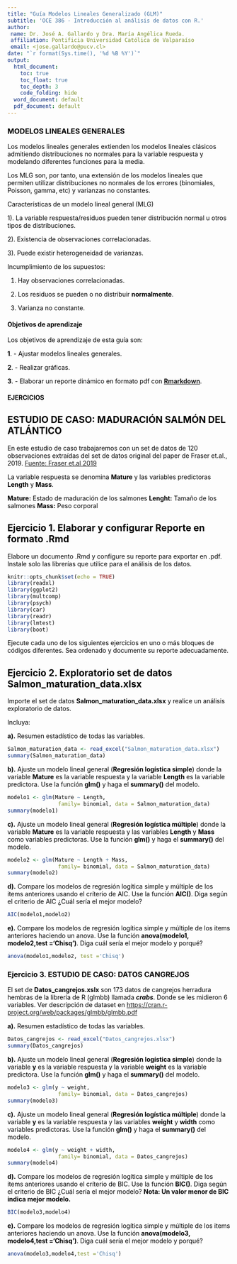 ```yaml
---
title: "Guía Modelos Lineales Generalizado (GLM)"
subtitle: 'OCE 386 - Introducción al análisis de datos con R.'
author:
 name: Dr. José A. Gallardo y Dra. María Angélica Rueda.
 affiliation: Pontificia Universidad Católica de Valparaíso
 email: <jose.gallardo@pucv.cl>
date: "`r format(Sys.time(), '%d %B %Y')`"
output:
  html_document:
    toc: true
    toc_float: true
    toc_depth: 3
    code_folding: hide
  word_document: default
  pdf_document: default
---
```


<style>
#TOC {
  color: black;
  font-familiy: Calibri;
  font-size: 14px;
  border-color: #708090; 
}
body {
   color: black;
   font-familiy: Calibri;
}

pre {
  color: black;
  background-color: #F8F8FF;
}
# header {
  color: #800000;
  font-familiy: Calibri;
  background-color: #F5F5F5;
  opacity: 0.8;
  font-size: 16px;
}
</style>

### MODELOS LINEALES GENERALES

Los modelos lineales generales extienden los modelos lineales clásicos admitiendo distribuciones no normales para la variable respuesta y modelando diferentes funciones para la media.

Los MLG son, por tanto, una extensión de los modelos lineales que permiten
utilizar distribuciones no normales de los errores (binomiales, Poisson, gamma, etc) y varianzas no constantes. 

Características de un modelo lineal general (MLG)

1). La variable respuesta/residuos pueden tener distribución normal u otros tipos de distribuciones.

2). Existencia de observaciones correlacionadas.

3). Puede existir heterogeneidad de varianzas.

Incumplimiento de los supuestos:

1) Hay observaciones correlacionadas.

2) Los residuos se pueden o no distribuir **normalmente**.

3) Varianza no constante.


#### **Objetivos de aprendizaje**

Los objetivos de aprendizaje de esta guía son:

**1**. - Ajustar modelos lineales generales. 

**2**. - Realizar gráficas. 

**3**. - Elaborar un reporte dinámico en formato pdf con **[Rmarkdown](https://rmarkdown.rstudio.com/)**.

#### EJERCICIOS

## ESTUDIO DE CASO: MADURACIÓN SALMÓN DEL ATLÁNTICO

En este estudio de caso trabajaremos con un set de datos de 120 observaciones extraídas del set de datos original del paper de Fraser et.al., 2019. [Fuente: Fraser et.al 2019](https://www.sciencedirect.com/science/article/pii/S0044848619315546?via%3Dihub) 

La variable respuesta se denomina **Mature** y las variables predictoras **Length** y **Mass**.

**Mature:** Estado de maduración de los salmones
**Lenght:** Tamaño de los salmones
**Mass:** Peso corporal

## **Ejercicio 1.** Elaborar y configurar Reporte en formato .Rmd

Elabore un documento .Rmd y configure su reporte para exportar en .pdf. Instale solo las librerías que utilice para el análisis de los datos.

```r
knitr::opts_chunk$set(echo = TRUE)
library(readxl)
library(ggplot2)
library(multcomp)
library(psych)
library(car)
library(readr)
library(lmtest)
library(boot)
```

Ejecute cada uno de los siguientes ejercicios en uno o más bloques de códigos diferentes. Sea ordenado y documente su reporte adecuadamente.

## **Ejercicio 2.** Exploratorio set de datos Salmon_maturation_data.xlsx

Importe el set de datos **Salmon_maturation_data.xlsx** y realice un análisis exploratorio de datos. 

Incluya: 

**a).** Resumen estadístico de todas las variables.

```r
Salmon_maturation_data <- read_excel("Salmon_maturation_data.xlsx")
summary(Salmon_maturation_data)

```

**b).** Ajuste un modelo lineal general (**Regresión logística simple**) donde la variable **Mature** es la variable respuesta y la variable **Length** es la variable predictora. Use la función **glm()** y haga el **summary()** del modelo.

```r
modelo1 <- glm(Mature ~ Length, 
                family= binomial, data = Salmon_maturation_data)
summary(modelo1)
```

**c).** Ajuste un modelo lineal general (**Regresión logística múltiple**) donde la variable **Mature** es la variable respuesta y las variables **Length** y **Mass** como variables predictoras. Use la función **glm()** y haga el **summary()** del modelo.

```r
modelo2 <- glm(Mature ~ Length + Mass, 
                family= binomial, data = Salmon_maturation_data)
summary(modelo2)
```

**d).** Compare los modelos de regresión logítica simple y múltiple de los items anteriores usando el críterio de AIC. Use la función **AIC()**. Diga según el criterio de AIC ¿Cuál sería el mejor modelo?

```r
AIC(modelo1,modelo2)
```

**e).** Compare los modelos de regresión logítica simple y múltiple de los items anteriores haciendo un anova. Use la función **anova(modelo1, modelo2,test ='Chisq')**. Diga cuál sería el mejor modelo y porqué?

```r
anova(modelo1,modelo2, test ='Chisq')
```

### **Ejercicio 3.** ESTUDIO DE CASO: DATOS CANGREJOS

El set de **Datos_cangrejos.xslx** son 173 datos de cangrejos herradura hembras de la librería de R (glmbb) llamada **_crabs_**. Donde se les midieron 6 variables. Ver descripción de dataset en <https://cran.r-project.org/web/packages/glmbb/glmbb.pdf>

**a).** Resumen estadístico de todas las variables.
```r
Datos_cangrejos <- read_excel("Datos_cangrejos.xlsx")
summary(Datos_cangrejos)
```

**b).** Ajuste un modelo lineal general (**Regresión logística simple**) donde la variable **y** es la variable respuesta y la variable **weight** es la variable predictora. Use la función **glm()** y haga el **summary()** del modelo.

```r
modelo3 <- glm(y ~ weight, 
                family= binomial, data = Datos_cangrejos)
summary(modelo3)
```

**c).** Ajuste un modelo lineal general (**Regresión logística múltiple**) donde la variable **y** es la variable respuesta y las variables **weight** y **width** como variables predictoras. Use la función **glm()** y haga el **summary()** del modelo.

```r
modelo4 <- glm(y ~ weight + width, 
                family= binomial, data = Datos_cangrejos)
summary(modelo4)
```

**d).** Compare los modelos de regresión logítica simple y múltiple de los items anteriores usando el críterio de BIC. Use la función **BIC()**. Diga según el criterio de BIC ¿Cuál sería el mejor modelo?
**Nota: Un valor menor de BIC indica mejor modelo.**

```r
BIC(modelo3,modelo4)
```

**e).** Compare los modelos de regresión logítica simple y múltiple de los items anteriores haciendo un anova. Use la función **anova(modelo3, modelo4,test ='Chisq')**. Diga cuál sería el mejor modelo y porqué?

```r
anova(modelo3,modelo4,test ='Chisq')
```
